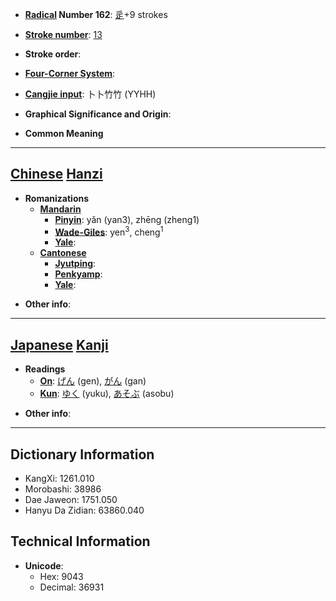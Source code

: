 * '''[[Wiktionary:Chinese radical index| Radical]] Number 162''': [[Wiktionary:Chinese radical index 辵|辵]]+9 strokes

* '''[[Wiktionary:Chinese total strokes index|Stroke number]]''': [[Wiktionary:Chinese total strokes index 13|13]]

* '''Stroke order''': 

* '''[[Wiktionary:Chinese four corner index|Four-Corner System]]''': 

* '''[[Wiktionary:Chinese Cangjie index|Cangjie input]]''': 卜卜竹竹 (YYHH)

* '''Graphical Significance and Origin''': 

* '''Common Meaning'''

----

== [[Chinese]] [[Hanzi]] ==

* '''Romanizations'''
** '''[[Mandarin]]'''
*** '''[[Pinyin]]''': yǎn (yan3), zhēng (zheng1)
*** '''[[Wade-Giles]]''': yen<sup>3</sup>, cheng<sup>1</sup>
*** '''[[Yale]]''': 
** '''[[Cantonese]]'''
*** '''[[Jyutping]]''':
*** '''[[Penkyamp]]''': 
*** '''[[Yale]]''': 

* '''Other info''': 

----

== [[Japanese]] [[Kanji]] ==

* '''Readings'''
** '''[[On]]''': [[げん]] (gen), [[がん]] (gan)
** '''[[Kun]]''': [[ゆく]] (yuku), [[あそぶ]] (asobu)

* '''Other info''':  

----

== Dictionary Information ==

* KangXi: 1261.010
* Morobashi: 38986
* Dae Jaweon: 1751.050
* Hanyu Da Zidian: 63860.040

== Technical Information ==

* '''Unicode''':
** Hex: 9043
** Decimal: 36931